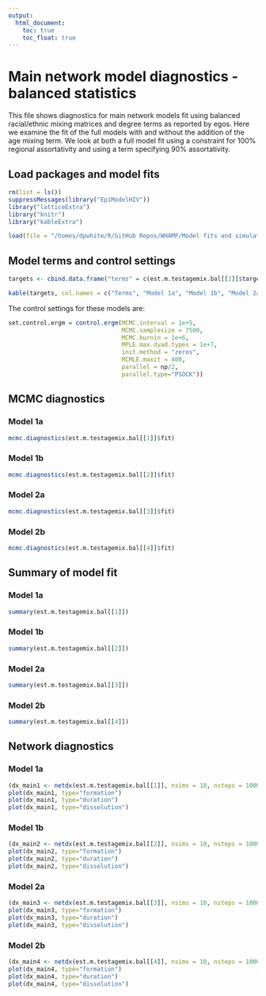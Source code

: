 ```yaml
---
output:
  html_document:
    toc: true
    toc_float: true
---
```

# Main network model diagnostics - balanced statistics
This file shows diagnostics for main network models fit using balanced racial/ethnic mixing matrices and degree terms as reported by egos. Here we examine the fit of the full models with and without the addition of the age mixing term. We look at both a full model fit using a constraint for 100% regional assortativity and using a term specifying 90% assortativity. 

## Load packages and model fits
```r
rm(list = ls())
suppressMessages(library("EpiModelHIV"))
library("latticeExtra")
library("knitr")
library("kableExtra")

load(file = "/homes/dpwhite/R/GitHub Repos/WHAMP/Model fits and simulations/Fit tests and debugging/est/fit.m.testagemix.bal.rda")

```

## Model terms and control settings

```r
targets <- cbind.data.frame("terms" = c(est.m.testagemix.bal[[2]]$target.stats.names, "degrange", "nodematch.role.class.I", "nodematch.role.class.R", "mix.region.EW.KC", "mix.region.EW.OW", "mix.region.KC.OW", "nodematch.region"), "stats.1" = round(c(est.m.testagemix.bal[[1]]$target.stats, rep(NA,1), -Inf, -Inf, rep(NA,4)),1), "stats.2" = round(c(est.m.testagemix.bal[[2]]$target.stats, -Inf, -Inf, -Inf, -Inf, -Inf, NA),1), "stats.3" = round(c(est.m.testagemix.bal[[3]]$target.stats[c(1:10,12)], -Inf, -Inf, rep(NA,3), est.m.testagemix.bal[[3]]$target.stats[11]),1), "stats.4" = round(c(est.m.testagemix.bal[[4]]$target.stats[c(1:11,13)], -Inf, -Inf, rep(NA,3), est.m.testagemix.bal[[4]]$target.stats[12]),1))

kable(targets, col.names = c("Terms", "Model 1a", "Model 1b", "Model 2a", "Model 2b"), caption="Model terms and target statistics") %>% kable_styling(full_width=F, position="center")
```

The control settings for these models are:
```r
set.control.ergm = control.ergm(MCMC.interval = 1e+5,
                                MCMC.samplesize = 7500,
                                MCMC.burnin = 1e+6,
                                MPLE.max.dyad.types = 1e+7,
                                init.method = "zeros",
                                MCMLE.maxit = 400,
                                parallel = np/2, 
                                parallel.type="PSOCK"))
```

## MCMC diagnostics

### Model 1a
```r
mcmc.diagnostics(est.m.testagemix.bal[[1]]$fit)
```

### Model 1b
```r
mcmc.diagnostics(est.m.testagemix.bal[[2]]$fit)
```

### Model 2a
```r
mcmc.diagnostics(est.m.testagemix.bal[[3]]$fit)
```

### Model 2b
```r
mcmc.diagnostics(est.m.testagemix.bal[[4]]$fit)
```

## Summary of model fit

### Model 1a
```r
summary(est.m.testagemix.bal[[1]])
```

### Model 1b
```r
summary(est.m.testagemix.bal[[2]])
```

### Model 2a
```r
summary(est.m.testagemix.bal[[3]])
```

### Model 2b
```r
summary(est.m.testagemix.bal[[4]])
```

## Network diagnostics

### Model 1a
```r
(dx_main1 <- netdx(est.m.testagemix.bal[[1]], nsims = 10, nsteps = 1000, ncores = 4, nwstats.formula = est.m.testagemix.bal[[4]]$formation))
plot(dx_main1, type="formation")
plot(dx_main1, type="duration")
plot(dx_main1, type="dissolution")
```

### Model 1b
```r
(dx_main2 <- netdx(est.m.testagemix.bal[[2]], nsims = 10, nsteps = 1000, ncores = 4, nwstats.formula = est.m.testagemix.bal[[4]]$formation))
plot(dx_main2, type="formation")
plot(dx_main2, type="duration")
plot(dx_main2, type="dissolution")
```

### Model 2a
```r
(dx_main3 <- netdx(est.m.testagemix.bal[[3]], nsims = 10, nsteps = 1000, ncores = 4, nwstats.formula = est.m.testagemix.bal[[4]]$formation))
plot(dx_main3, type="formation")
plot(dx_main3, type="duration")
plot(dx_main3, type="dissolution")
```

### Model 2b
```r
(dx_main4 <- netdx(est.m.testagemix.bal[[4]], nsims = 10, nsteps = 1000, ncores = 4, nwstats.formula = est.m.testagemix.bal[[4]]$formation))
plot(dx_main4, type="formation")
plot(dx_main4, type="duration")
plot(dx_main4, type="dissolution")
```
